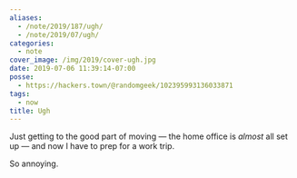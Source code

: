 ```yaml
---
aliases:
  - /note/2019/187/ugh/
  - /note/2019/07/ugh/
categories:
  - note
cover_image: /img/2019/cover-ugh.jpg
date: 2019-07-06 11:39:14-07:00
posse:
  - https://hackers.town/@randomgeek/102395993136033871
tags:
  - now
title: Ugh
---
```


Just getting to the good part of moving — the home office is *almost* all set up — and now I have to prep for a work trip.

So annoying.
